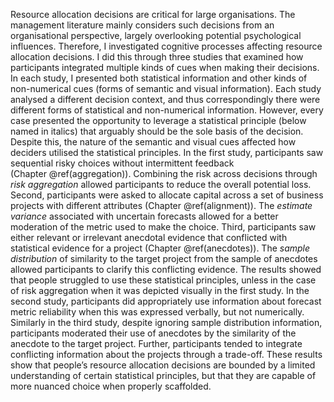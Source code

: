 Resource allocation decisions are critical for large organisations. The
management literature mainly considers such decisions from an organisational
perspective, largely overlooking potential psychological influences. Therefore,
I investigated cognitive processes affecting resource allocation decisions. I
did this through three studies that examined how participants integrated
multiple kinds of cues when making their decisions. In each study, I presented
both statistical information and other kinds of non-numerical cues (forms of
semantic and visual information). Each study analysed a different decision
context, and thus correspondingly there were different forms of statistical and
non-numerical information. However, every case presented the opportunity to
leverage a statistical principle (below named in italics) that arguably should
be the sole basis of the decision. Despite this, the nature of the semantic and
visual cues affected how deciders utilised the statistical principles. In the
first study, participants saw sequential risky choices without intermittent
feedback (Chapter \@ref(aggregation)). Combining the risk across decisions
through *risk aggregation* allowed participants to reduce the overall potential
loss. Second, participants were asked to allocate capital across a set of
business projects with different attributes (Chapter \@ref(alignment)). The
*estimate variance* associated with uncertain forecasts allowed for a better
moderation of the metric used to make the choice. Third, participants saw either
relevant or irrelevant anecdotal evidence that conflicted with statistical
evidence for a project (Chapter \@ref(anecdotes)). The *sample distribution* of
similarity to the target project from the sample of anecdotes allowed
participants to clarify this conflicting evidence. The results showed that
people struggled to use these statistical principles, unless in the case of risk
aggregation when it was depicted visually in the first study. In the second
study, participants did appropriately use information about forecast metric
reliability when this was expressed verbally, but not numerically. Similarly in
the third study, despite ignoring sample distribution information,
participants moderated their use of anecdotes by the similarity of the anecdote
to the target project. Further, participants tended to integrate conflicting
information about the projects through a trade-off. These results show that
people’s resource allocation decisions are bounded by a limited understanding of
certain statistical principles, but that they are capable of more nuanced choice
when properly scaffolded.
